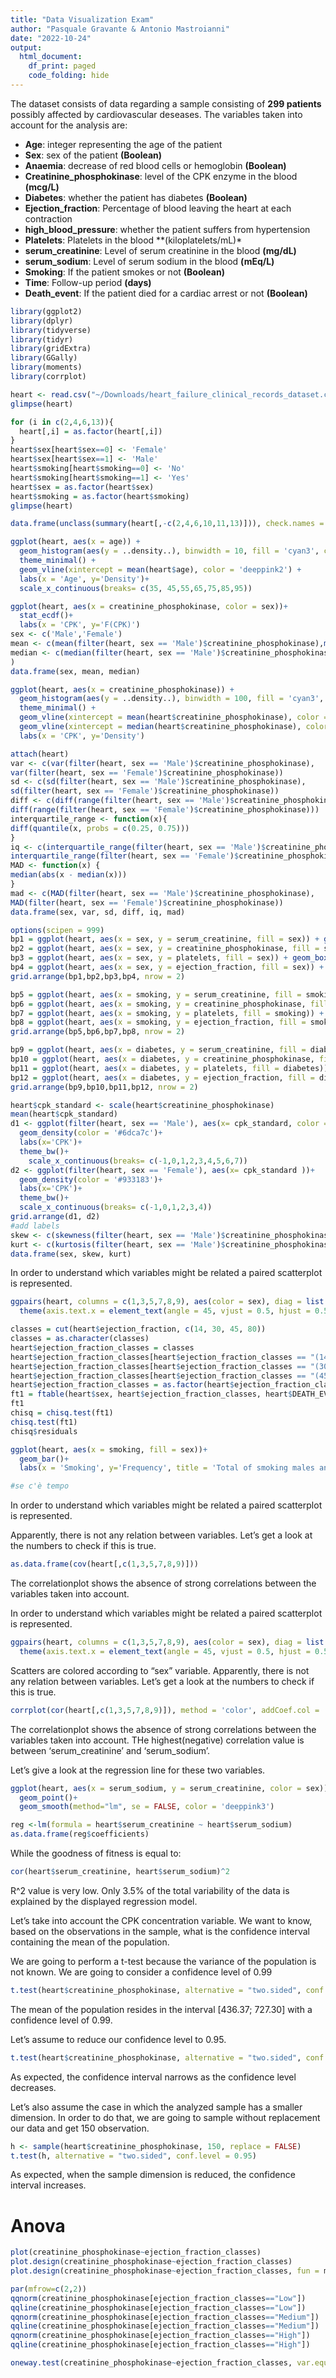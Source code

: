 ```yaml
---
title: "Data Visualization Exam"
author: "Pasquale Gravante & Antonio Mastroianni"
date: "2022-10-24"
output: 
  html_document:
    df_print: paged
    code_folding: hide
---
```


The dataset consists of data regarding a sample consisting of  **299 patients** possibly affected by cardiovascular deseases.
The variables taken into account for the analysis are:

*   **Age**: integer representing the age of the patient
*   **Sex**: sex of the patient **(Boolean)**
*   **Anaemia**: decrease of red blood cells or hemoglobin **(Boolean)**
*   **Creatinine_phosphokinase**: level of the CPK enzyme in the blood **(mcg/L)**
*   **Diabetes**: whether the patient has diabetes **(Boolean)**
*   **Ejection_fraction**: Percentage of blood leaving the heart at each contraction
*   **high_blood_pressure**: whether the patient suffers from hypertension
*   **Platelets**: Platelets in the blood **(kiloplatelets/mL)*
*   **serum_creatinine**: Level of serum creatinine in the blood **(mg/dL)**
*   **serum_sodium**: Level of serum sodium in the blood **(mEq/L)**
*   **Smoking**: If the patient smokes or not **(Boolean)**
*   **Time**: Follow-up period **(days)**
*   **Death_event**: If the patient died for a cardiac arrest or not **(Boolean)**

```r
library(ggplot2)
library(dplyr)
library(tidyverse)
library(tidyr)
library(gridExtra)
library(GGally)
library(moments)
library(corrplot)
```

```r
heart <- read.csv("~/Downloads/heart_failure_clinical_records_dataset.csv")
glimpse(heart)
```

```r
for (i in c(2,4,6,13)){
  heart[,i] = as.factor(heart[,i])
}
heart$sex[heart$sex==0] <- 'Female'
heart$sex[heart$sex==1] <- 'Male'
heart$smoking[heart$smoking==0] <- 'No'
heart$smoking[heart$smoking==1] <- 'Yes'
heart$sex = as.factor(heart$sex)
heart$smoking = as.factor(heart$smoking)
glimpse(heart)
```

```r
data.frame(unclass(summary(heart[,-c(2,4,6,10,11,13)])), check.names = FALSE, stringsAsFactors = FALSE)
```

```r
ggplot(heart, aes(x = age)) +
  geom_histogram(aes(y = ..density..), binwidth = 10, fill = 'cyan3', color = 'white') +
  theme_minimal() + 
  geom_vline(xintercept = mean(heart$age), color = 'deeppink2') +
  labs(x = 'Age', y='Density')+
  scale_x_continuous(breaks= c(35, 45,55,65,75,85,95))
```

```r
ggplot(heart, aes(x = creatinine_phosphokinase, color = sex))+
  stat_ecdf()+
  labs(x = 'CPK', y='F(CPK)')
sex <- c('Male','Female')
mean <- c(mean(filter(heart, sex == 'Male')$creatinine_phosphokinase),mean(filter(heart, sex == 'Female')$creatinine_phosphokinase))
median <- c(median(filter(heart, sex == 'Male')$creatinine_phosphokinase),median(filter(heart, sex == 'Female')$creatinine_phosphokinase)
)
data.frame(sex, mean, median)
```

```r
ggplot(heart, aes(x = creatinine_phosphokinase)) +
  geom_histogram(aes(y = ..density..), binwidth = 100, fill = 'cyan3', color = 'white') +
  theme_minimal() + 
  geom_vline(xintercept = mean(heart$creatinine_phosphokinase), color = 'deeppink2') +
  geom_vline(xintercept = median(heart$creatinine_phosphokinase), color = 'purple') +
  labs(x = 'CPK', y='Density')
```

```r
attach(heart)
var <- c(var(filter(heart, sex == 'Male')$creatinine_phosphokinase),
var(filter(heart, sex == 'Female')$creatinine_phosphokinase))
sd <- c(sd(filter(heart, sex == 'Male')$creatinine_phosphokinase),
sd(filter(heart, sex == 'Female')$creatinine_phosphokinase))
diff <- c(diff(range(filter(heart, sex == 'Male')$creatinine_phosphokinase)),
diff(range(filter(heart, sex == 'Female')$creatinine_phosphokinase)))
interquartile_range <- function(x){
diff(quantile(x, probs = c(0.25, 0.75)))
}
iq <- c(interquartile_range(filter(heart, sex == 'Male')$creatinine_phosphokinase),
interquartile_range(filter(heart, sex == 'Female')$creatinine_phosphokinase))
MAD <- function(x) {
median(abs(x - median(x)))
}
mad <- c(MAD(filter(heart, sex == 'Male')$creatinine_phosphokinase),
MAD(filter(heart, sex == 'Female')$creatinine_phosphokinase))
data.frame(sex, var, sd, diff, iq, mad)
```


```r
options(scipen = 999)
bp1 = ggplot(heart, aes(x = sex, y = serum_creatinine, fill = sex)) + geom_boxplot() 
bp2 = ggplot(heart, aes(x = sex, y = creatinine_phosphokinase, fill = sex)) + geom_boxplot() 
bp3 = ggplot(heart, aes(x = sex, y = platelets, fill = sex)) + geom_boxplot() 
bp4 = ggplot(heart, aes(x = sex, y = ejection_fraction, fill = sex)) + geom_boxplot() 
grid.arrange(bp1,bp2,bp3,bp4, nrow = 2)
```

```r
bp5 = ggplot(heart, aes(x = smoking, y = serum_creatinine, fill = smoking)) + geom_boxplot() 
bp6 = ggplot(heart, aes(x = smoking, y = creatinine_phosphokinase, fill = smoking)) + geom_boxplot() 
bp7 = ggplot(heart, aes(x = smoking, y = platelets, fill = smoking)) + geom_boxplot() 
bp8 = ggplot(heart, aes(x = smoking, y = ejection_fraction, fill = smoking)) + geom_boxplot() 
grid.arrange(bp5,bp6,bp7,bp8, nrow = 2)
```

```r
bp9 = ggplot(heart, aes(x = diabetes, y = serum_creatinine, fill = diabetes)) + geom_boxplot() 
bp10 = ggplot(heart, aes(x = diabetes, y = creatinine_phosphokinase, fill = diabetes)) + geom_boxplot() 
bp11 = ggplot(heart, aes(x = diabetes, y = platelets, fill = diabetes)) + geom_boxplot() 
bp12 = ggplot(heart, aes(x = diabetes, y = ejection_fraction, fill = diabetes)) + geom_boxplot()
grid.arrange(bp9,bp10,bp11,bp12, nrow = 2)
```

```r
heart$cpk_standard <- scale(heart$creatinine_phosphokinase)
mean(heart$cpk_standard)
d1 <- ggplot(filter(heart, sex == 'Male'), aes(x= cpk_standard, color = sex ))+
  geom_density(color = '#6dca7c')+
  labs(x='CPK')+
  theme_bw()+
    scale_x_continuous(breaks= c(-1,0,1,2,3,4,5,6,7))
d2 <- ggplot(filter(heart, sex == 'Female'), aes(x= cpk_standard ))+
  geom_density(color = '#933183')+
  labs(x='CPK')+
  theme_bw()+
  scale_x_continuous(breaks= c(-1,0,1,2,3,4))
grid.arrange(d1, d2)
#add labels
skew <- c(skewness(filter(heart, sex == 'Male')$creatinine_phosphokinase), skewness(filter(heart, sex == 'Female')$creatinine_phosphokinase))
kurt <- c(kurtosis(filter(heart, sex == 'Male')$creatinine_phosphokinase), kurtosis(filter(heart, sex == 'Female')$creatinine_phosphokinase))
data.frame(sex, skew, kurt)
```

In order to understand which variables might be related a paired scatterplot is represented.

```r
ggpairs(heart, columns = c(1,3,5,7,8,9), aes(color = sex), diag = list(continuous = 'blankDiag'), upper = list(continuous = 'points'))+
  theme(axis.text.x = element_text(angle = 45, vjust = 0.5, hjust = 0.5))
```


```r
classes = cut(heart$ejection_fraction, c(14, 30, 45, 80))
classes = as.character(classes)
heart$ejection_fraction_classes = classes
heart$ejection_fraction_classes[heart$ejection_fraction_classes == "(14,30]"] = "Low"
heart$ejection_fraction_classes[heart$ejection_fraction_classes == "(30,45]"] = "Medium"
heart$ejection_fraction_classes[heart$ejection_fraction_classes == "(45,80]"] = "High"
heart$ejection_fraction_classes = as.factor(heart$ejection_fraction_classes)
ft1 = ftable(heart$sex, heart$ejection_fraction_classes, heart$DEATH_EVENT)
ft1
chisq = chisq.test(ft1)
chisq.test(ft1)
chisq$residuals
```

```r
  
ggplot(heart, aes(x = smoking, fill = sex))+
  geom_bar()+
  labs(x = 'Smoking', y='Frequency', title = 'Total of smoking males and females')
```

```r
#se c'è tempo
```


In order to understand which variables might be related a paired scatterplot is represented.

Apparently, there is not any relation between variables. 
Let's get a look at the numbers to check if this is true. 

```r
as.data.frame(cov(heart[,c(1,3,5,7,8,9)]))
```

The correlationplot shows the absence of strong correlations between the variables taken into account. 

In order to understand which variables might be related a paired scatterplot is represented.

```r
ggpairs(heart, columns = c(1,3,5,7,8,9), aes(color = sex), diag = list(continuous = 'blankDiag'), upper = list(continuous = 'points'))+
  theme(axis.text.x = element_text(angle = 45, vjust = 0.5, hjust = 0.5))
```

Scatters are colored according to "sex" variable. Apparently, there is not any relation between variables. 
Let's get a look at the numbers to check if this is true. 


```r
corrplot(cor(heart[,c(1,3,5,7,8,9)]), method = 'color', addCoef.col = '#4d4c4b', order ='AOE', diag = FALSE, cl.cex = 0.5, tl.col='Black', tl.cex=0.8, tl.srt=70 ,)
```

The correlationplot shows the absence of strong correlations between the variables taken into account.
THe highest(negative) correlation value is between 'serum_creatinine' and 'serum_sodium'.

Let's give a look at the regression line for these two variables. 


```r
ggplot(heart, aes(x = serum_sodium, y = serum_creatinine, color = sex))+
  geom_point()+
  geom_smooth(method="lm", se = FALSE, color = 'deeppink3')
```


```r
reg <-lm(formula = heart$serum_creatinine ~ heart$serum_sodium)
as.data.frame(reg$coefficients)
```


While the goodness of fitness is equal to:
```r
cor(heart$serum_creatinine, heart$serum_sodium)^2
```
R^2 value is very low. Only 3.5% of the total variability of the data is explained by the displayed regression model.

Let's take into account the CPK concentration variable. We want to know, based on the observations in the sample, what is the confidence interval containing the mean of the population.

We are going to perform a t-test because the variance of the population is not known.
We are going to consider a confidence level of 0.99

```r
t.test(heart$creatinine_phosphokinase, alternative = "two.sided", conf.level = 0.99)
```

The mean of the population resides in the interval [436.37; 727.30] with a confidence level of 0.99.

Let's assume to reduce our confidence level to 0.95.

```r
t.test(heart$creatinine_phosphokinase, alternative = "two.sided", conf.level = 0.95)

```

As expected, the confidence interval narrows as the confidence level decreases.


Let's also assume the case in which the analyzed sample has a smaller dimension.
In order to do that, we are going to sample without replacement our data and get 150 observation.

```r
h <- sample(heart$creatinine_phosphokinase, 150, replace = FALSE)
t.test(h, alternative = "two.sided", conf.level = 0.95)


```
As expected, when the sample dimension is reduced, the confidence interval increases.

# Anova

```r
plot(creatinine_phosphokinase~ejection_fraction_classes)
plot.design(creatinine_phosphokinase~ejection_fraction_classes)
plot.design(creatinine_phosphokinase~ejection_fraction_classes, fun = median)
```

```r
par(mfrow=c(2,2))
qqnorm(creatinine_phosphokinase[ejection_fraction_classes=="Low"])
qqline(creatinine_phosphokinase[ejection_fraction_classes=="Low"])
qqnorm(creatinine_phosphokinase[ejection_fraction_classes=="Medium"])
qqline(creatinine_phosphokinase[ejection_fraction_classes=="Medium"])
qqnorm(creatinine_phosphokinase[ejection_fraction_classes=="High"])
qqline(creatinine_phosphokinase[ejection_fraction_classes=="High"])
```

```r
oneway.test(creatinine_phosphokinase~ejection_fraction_classes, var.equal = TRUE)
```
